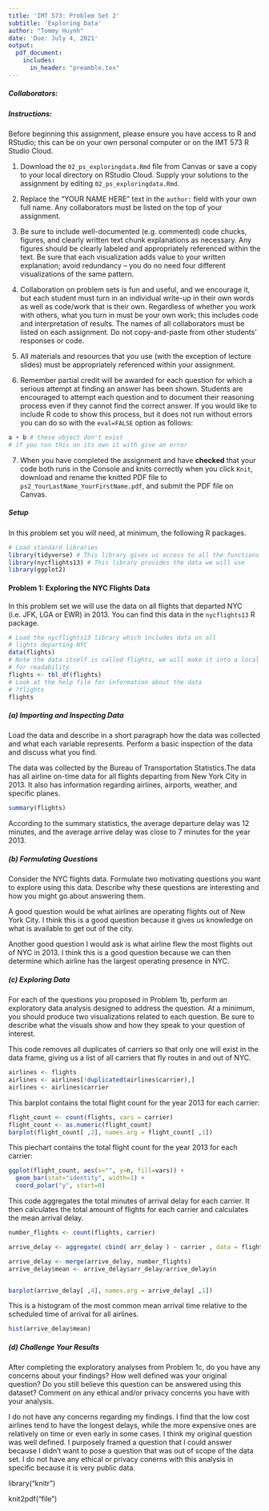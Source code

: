 ```yaml
---
title: 'IMT 573: Problem Set 2'
subtitle: 'Exploring Data'
author: "Tommy Huynh"
date: 'Due: July 4, 2021'
output: 
  pdf_document:
    includes:
      in_header: "preamble.tex"
---
```


##### Collaborators: <!-- BE SURE TO LIST ALL COLLABORATORS HERE! -->


##### Instructions:

Before beginning this assignment, please ensure you have access to R and RStudio; this can be on your own personal computer or on the IMT 573 R Studio Cloud. 

1. Download the `02_ps_exploringdata.Rmd` file from Canvas or save a copy to your local directory on RStudio Cloud. Supply your solutions to the assignment by editing `02_ps_exploringdata.Rmd`. 

2. Replace the "YOUR NAME HERE" text in the `author:` field with your own full name. Any collaborators must be listed on the top of your assignment. 

3. Be sure to include well-documented (e.g. commented) code chucks, figures, and clearly written text chunk explanations as necessary. Any figures should be clearly labeled and appropriately referenced within the text. Be sure that each visualization adds value to your written explanation; avoid redundancy -- you do no need four different visualizations of the same pattern.

4.  Collaboration on problem sets is fun and useful, and we encourage it, but each student must turn in an individual write-up in their own words as well as code/work that is their own.  Regardless of whether you work with others, what you turn in must be your own work; this includes code and interpretation of results. The names of all collaborators must be listed on each assignment. Do not copy-and-paste from other students' responses or code.

5. All materials and resources that you use (with the exception of lecture slides) must be appropriately referenced within your assignment.  

6. Remember partial credit will be awarded for each question for which a serious attempt at finding an answer has been shown. Students are \emph{strongly} encouraged to attempt each question and to document their reasoning process even if they cannot find the correct answer. If you would like to include R code to show this process, but it does not run without errors you can do so with the `eval=FALSE` option as follows:

```r
a + b # these object don't exist 
# if you run this on its own it with give an error
```

7. When you have completed the assignment and have **checked** that your code both runs in the Console and knits correctly when you click `Knit`, download and rename the knitted PDF file to `ps2_YourLastName_YourFirstName.pdf`, and submit the PDF file on Canvas.

##### Setup

In this problem set you will need, at minimum, the following R packages.

```r
# Load standard libraries
library(tidyverse) # This library gives us access to all the functions we will use
library(nycflights13) # This library provides the data we will use
library(ggplot2)
```

#### Problem 1: Exploring the NYC Flights Data

In this problem set we will use the data on all flights that departed NYC (i.e. JFK, LGA or EWR) in 2013. You can find this data in the `nycflights13` R package. 

```r
# Load the nycflights13 library which includes data on all
# lights departing NYC
data(flights)
# Note the data itself is called flights, we will make it into a local df
# for readability
flights <- tbl_df(flights)
# Look at the help file for information about the data
# ?flights
flights

```

##### (a) Importing and Inspecting Data

Load the data and describe in a short paragraph how the data was collected and what each variable represents. Perform a basic inspection of the data and discuss what you find.

The data was collected by the Bureau of Transportation Statistics.The data has all airline on-time data for all flights departing from New York City in 2013. It also has information regarding airlines, airports, weather, and specific planes. 

```r
summary(flights)
```

According to the summary statistics, the average departure delay was 12 minutes, and the average arrive delay was close to 7 minutes for the year 2013. 

##### (b) Formulating Questions

Consider the NYC flights data. Formulate two motivating questions you want to explore using this data. Describe why these questions are interesting and how you might go about answering them.

A good question would be what airlines are operating flights out of New York City. I think this is a good question because it gives us knowledge on what is available to get out of the city. 

Another good question I would ask is what airline flew the most flights out of NYC in 2013. I think this is a good question because we can then determine which airline has the largest operating presence in NYC. 

##### (c) Exploring Data

For each of the questions you proposed in Problem 1b, perform an exploratory data analysis designed to address the question. At a minimum, you should produce two visualizations related to each question. Be sure to describe what the visuals show and how they speak to your question of interest. 

This code removes all duplicates of carriers so that only one will exist in the data frame, giving us a list of all carriers that fly routes in and out of NYC. 

```r
airlines <- flights
airlines <- airlines[!duplicated(airlines$carrier),]
airlines <- airlines$carrier
```

This barplot contains the total flight count for the year 2013 for each carrier:

```r
flight_count <- count(flights, vars = carrier)
flight_count <- as.numeric(flight_count)
barplot(flight_count[ ,2], names.arg = flight_count[ ,1])
```

This piechart contains the total flight count for the year 2013 for each carrier:

```r
ggplot(flight_count, aes(x="", y=n, fill=vars)) +
  geom_bar(stat="identity", width=1) +
  coord_polar("y", start=0)
```

This code aggregates the total minutes of arrival delay for each carrier. It then calculates the total amount of flights for each carrier and calculates the mean arrival delay. 
```r
number_flights <- count(flights, carrier)

arrive_delay <- aggregate( cbind( arr_delay ) ~ carrier , data = flights , FUN = sum )

arrive_delay <- merge(arrive_delay, number_flights)
arrive_delay$mean <- arrive_delay$arr_delay/arrive_delay$n


barplot(arrive_delay[ ,4], names.arg = arrive_delay[ ,1])
```

This is a histogram of the most common mean arrival time relative to the scheduled time of arrival for all airlines. 
```r
hist(arrive_delay$mean)
```
##### (d) Challenge Your Results

After completing the exploratory analyses from Problem 1c, do you have any concerns about your findings? How well defined was your original question? Do you still believe this question can be answered using this dataset? Comment on any ethical and/or privacy concerns you have with your analysis. 

I do not have any concerns regarding my findings. I find that the low cost airlines tend to have the longest delays, while the more expensive ones are relatively on time or even early in some cases. I think my original question was well defined. I purposely framed a question that I could answer because I didn't want to pose a question that was out of scope of the data set. I do not have any ethical or privacy conerns with this analysis in specific because it is very public data. 

library("knitr")

knit2pdf("file")
